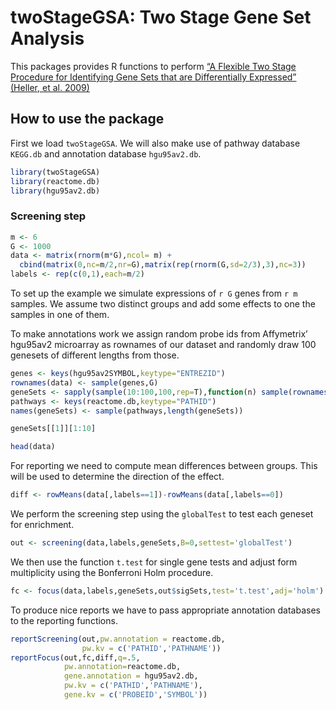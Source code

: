 <!-- \VignetteEngine{knitr::knitr} -->

# twoStageGSA: Two Stage Gene Set Analysis

This packages provides R functions to perform ["A Flexible Two Stage
Procedure for Identifying Gene Sets that are Differentially Expressed"
(Heller, et al. 2009)][hel09]


## How to use the package

First we load `twoStageGSA`. We will also make use of pathway database
`KEGG.db` and annotation database `hgu95av2.db`.

```r
library(twoStageGSA)
library(reactome.db)
library(hgu95av2.db)
```

### Screening step

```r

m <- 6
G <- 1000
data <- matrix(rnorm(m*G),ncol= m) +
  cbind(matrix(0,nc=m/2,nr=G),matrix(rep(rnorm(G,sd=2/3),3),nc=3))
labels <- rep(c(0,1),each=m/2)

```

To set up the example we simulate expressions of `r G` genes from `r
m` samples. We assume two distinct groups and add some effects to one
the samples in one of them. 

To make annotations work we assign random probe ids from Affymetrix'
hgu95av2 microarray as rownames of our dataset and randomly draw
100 genesets of different lengths from those. 

```r
genes <- keys(hgu95av2SYMBOL,keytype="ENTREZID")
rownames(data) <- sample(genes,G)
geneSets <- sapply(sample(10:100,100,rep=T),function(n) sample(rownames(data),n))
pathways <- keys(reactome.db,keytype="PATHID")
names(geneSets) <- sample(pathways,length(geneSets))

geneSets[[1]][1:10]

head(data)

```
For reporting we need to compute mean differences between groups. This
will be used to determine the direction of the effect. 

```r
diff <- rowMeans(data[,labels==1])-rowMeans(data[,labels==0])
```

We perform the screening step using the `globalTest` to test each
geneset for enrichment. 
```r
out <- screening(data,labels,geneSets,B=0,settest='globalTest')
```
We then use the function `t.test` for single gene tests and adjust
form multiplicity using the Bonferroni Holm procedure.

```r
fc <- focus(data,labels,geneSets,out$sigSets,test='t.test',adj='holm')
```

To produce nice reports we have to pass appropriate annotation
databases to the reporting functions. 

```r

reportScreening(out,pw.annotation = reactome.db,
                pw.kv = c('PATHID','PATHNAME'))
reportFocus(out,fc,diff,q=.5,
            pw.annotation=reactome.db,
            gene.annotation = hgu95av2.db,
            pw.kv = c('PATHID','PATHNAME'),
            gene.kv = c('PROBEID','SYMBOL'))
```


[hel09]:
http://bioinformatics.oxfordjournals.org/content/25/8/1019.short "Heller, R., Manduchi, E., Grant, G. R., & Ewens, W. J. (2009). A flexible two-stage procedure for identifying gene sets that are differentially expressed. Bioinformatics, 25(8), 1019-1025."
